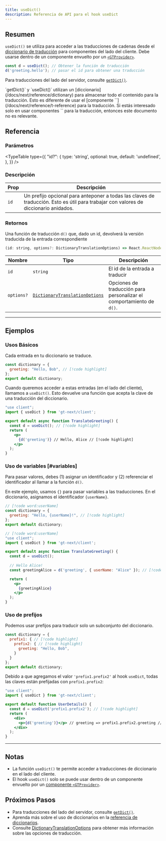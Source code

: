 ```yaml
---
title: useDict()
description: Referencia de API para el hook useDict
---
```


## Resumen

`useDict()` se utiliza para acceder a las traducciones de cadenas desde el [diccionario de traducción](/docs/next/reference/dictionary) para componentes del lado del cliente.
Debe usarse dentro de un componente envuelto por un [`<GTProvider>`](/docs/next/api/components/gtprovider).

```jsx
const d = useDict(); // Obtener la función de traducción
d('greeting.hello'); // pasar el id para obtener una traducción
```

Para traducciones del lado del servidor, consulte [`getDict()`](/docs/next/api/dictionary/getDict).

<Callout>
  `getDict()` y `useDict()` utilizan un [diccionario](/docs/next/reference/dictionary) para almacenar todo el contenido para la traducción.
  Esto es diferente de usar el [componente `<T>`](/docs/next/reference/t-reference) para la traducción.
  Si estás interesado solo en usar componentes `<T>` para la traducción, entonces este documento no es relevante.
</Callout>

## Referencia

### Parámetros

<TypeTable
  type={{
    "id?": {
        type: 'string',
        optional: true,
        default: 'undefined',
    },
  }}
/>

### Descripción

| Prop | Descripción |
| ---- | ----------- |
| `id` | Un prefijo opcional para anteponer a todas las claves de traducción. Esto es útil para trabajar con valores de diccionario anidados.|

### Retornos

Una función de traducción `d()` que, dado un id, devolverá la versión traducida de la entrada correspondiente

```jsx
(id: string, options?: DictionaryTranslationOptions) => React.ReactNode
```

| Nombre                  | Tipo | Descripción                                                                 |
|-----------------------|--|-----------------------------------------------------------------------------|
| `id`             | `string` | El id de la entrada a traducir                                     |
| `options?`            | [`DictionaryTranslationOptions`](/docs/react/api/types/DictionaryTranslationOptions) | Opciones de traducción para personalizar el comportamiento de `d()`. |

---

## Ejemplos

### Usos Básicos
Cada entrada en tu diccionario se traduce.

```jsx title="dictionary.jsx" copy
const dictionary = {
  greeting: "Hello, Bob", // [!code highlight]
};
export default dictionary;
```

Cuando queremos acceder a estas entradas (en el lado del cliente), llamamos a `useDict()`.
Esto devuelve una función que acepta la clave de una traducción del diccionario.

```jsx title="TranslateGreeting.jsx" copy
"use client";
import { useDict } from 'gt-next/client';

export default async function TranslateGreeting() {
  const d = useDict(); // [!code highlight]
  return (
    <p>
      {d('greeting')} // Hello, Alice // [!code highlight]
    </p>
  );
}
```

### Uso de variables [#variables]
Para pasar valores, debes (1) asignar un identificador y (2) referenciar el identificador al llamar a la función `d()`.

En este ejemplo, usamos `{}` para pasar variables a las traducciones.
En el diccionario, asignamos el identificador `{userName}`.

```jsx title="dictionary.jsx" copy
// [!code word:userName]
const dictionary = {
  greeting: "Hello, {userName}!", // [!code highlight]
};
export default dictionary;
```

```jsx title="src/server/TranslateGreeting.jsx" copy
// [!code word:userName]
"use client";
import { useDict } from 'gt-next/client';

export default async function TranslateGreeting() {
  const d = useDict();
  
  // Hello Alice!
  const greetingAlice = d('greeting', { userName: "Alice" }); // [!code highlight]

  return (
    <p>
      {greetingAlice}
    </p>
  );
}
```

### Uso de prefijos

Podemos usar prefijos para traducir solo un subconjunto del diccionario.
```jsx  title="dictionary.jsx" copy
const dictionary = {
  prefix1: { // [!code highlight]
    prefix2: { // [!code highlight]
      greeting: "Hello, Bob",
    }
  }
};
export default dictionary;
```
Debido a que agregamos el valor `'prefix1.prefix2'` al hook `useDict`, todas las claves están prefijadas con `prefix1.prefix2`:
```jsx title="UserDetails.jsx" copy
"use client";
import { useDict } from 'gt-next/client';

export default function UserDetails() {
  const d = useDict('prefix1.prefix2'); // [!code highlight]
  return (
    <div>
      <p>{d('greeting')}</p> // greeting => prefix1.prefix2.greeting // [!code highlight]
    </div>
  );
}
```
--- 
## Notas
 * La función `useDict()` te permite acceder a traducciones de diccionario en el lado del cliente.
 * El hook `useDict()` solo se puede usar dentro de un componente envuelto por un [componente `<GTProvider>`](/docs/next/api/components/gtprovider).

## Próximos Pasos
 * Para traducciones del lado del servidor, consulte [`getDict()`](/docs/next/api/dictionary/getDict).
 * Aprenda más sobre el uso de diccionarios en la [referencia de diccionarios](/docs/next/reference/dictionary).
 * Consulte [DictionaryTranslationOptions](/docs/next/api/types/DictionaryTranslationOptions) para obtener más información sobre las opciones de traducción.
